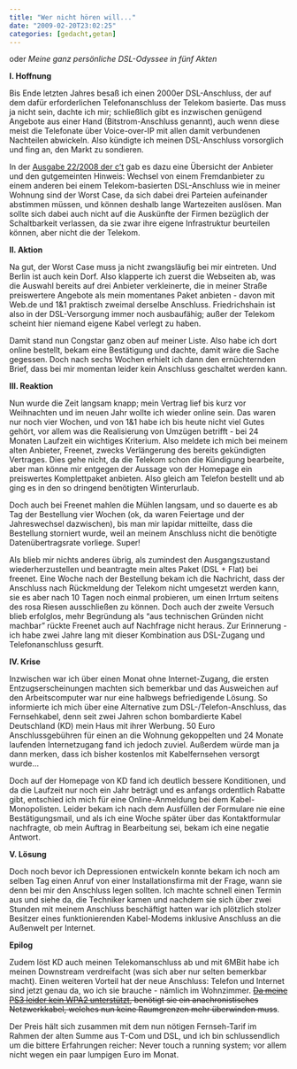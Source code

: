 ```yaml
---
title: "Wer nicht hören will..."
date: "2009-02-20T23:02:25"
categories: [gedacht,getan]
---
```


oder *Meine ganz persönliche DSL-Odyssee in fünf Akten*

**I. Hoffnung**

Bis Ende letzten Jahres besaß ich einen 2000er DSL-Anschluss, der auf dem dafür erforderlichen Telefonanschluss der Telekom basierte. Das muss ja nicht sein, dachte ich mir; schließlich gibt es inzwischen genügend Angebote aus einer Hand (Bitstrom-Anschluss genannt), auch wenn diese meist die Telefonate über Voice-over-IP mit allen damit verbundenen Nachteilen abwickeln. Also kündigte ich meinen DSL-Anschluss vorsorglich und fing an, den Markt zu sondieren.

In der [Ausgabe 22/2008 der c't](http://www.heise.de/ct/08/22/102/) gab es dazu eine Übersicht der Anbieter und den gutgemeinten Hinweis: Wechsel von einem Fremdanbieter zu einem anderen bei einem Telekom-basierten DSL-Anschluss wie in meiner Wohnung sind der Worst Case, da sich dabei drei Parteien aufeinander abstimmen müssen, und können deshalb lange Wartezeiten auslösen. Man sollte sich dabei auch nicht auf die Auskünfte der Firmen bezüglich der Schaltbarkeit verlassen, da sie zwar ihre eigene Infrastruktur beurteilen können, aber nicht die der Telekom.

**II. Aktion**

Na gut, der Worst Case muss ja nicht zwangsläufig bei mir eintreten. Und Berlin ist auch kein Dorf. Also klapperte ich zuerst die Webseiten ab, was die Auswahl bereits auf drei Anbieter verkleinerte, die in meiner Straße preiswertere Angebote als mein momentanes Paket anbieten - davon mit Web.de und 1&1 praktisch zweimal derselbe Anschluss. Friedrichshain ist also in der DSL-Versorgung immer noch ausbaufähig; außer der Telekom scheint hier niemand eigene Kabel verlegt zu haben.

Damit stand nun Congstar ganz oben auf meiner Liste. Also habe ich dort online bestellt, bekam eine Bestätigung und dachte, damit wäre die Sache gegessen. Doch nach sechs Wochen erhielt ich dann den ernüchternden Brief, dass bei mir momentan leider kein Anschluss geschaltet werden kann.

**III. Reaktion**

Nun wurde die Zeit langsam knapp; mein Vertrag lief bis kurz vor Weihnachten und im neuen Jahr wollte ich wieder online sein. Das waren nur noch vier Wochen, und von 1&1 habe ich bis heute nicht viel Gutes gehört, vor allem was die Realisierung von Umzügen betrifft - bei 24 Monaten Laufzeit ein wichtiges Kriterium. Also meldete ich mich bei meinem alten Anbieter, Freenet, zwecks Verlängerung des bereits gekündigten Vertrages. Dies gehe nicht, da die Telekom schon die Kündigung bearbeite, aber man könne mir entgegen der Aussage von der Homepage ein preiswertes Komplettpaket anbieten. Also gleich am Telefon bestellt und ab ging es in den so dringend benötigten Winterurlaub.

Doch auch bei Freenet mahlen die Mühlen langsam, und so dauerte es ab Tag der Bestellung vier Wochen (ok, da waren Feiertage und der Jahreswechsel dazwischen), bis man mir lapidar mitteilte, dass die Bestellung storniert wurde, weil an meinem Anschluss nicht die benötigte Datenübertragsrate vorliege. Super!

Als blieb mir nichts anderes übrig, als zumindest den Ausgangszustand wiederherzustellen und beantragte mein altes Paket (DSL + Flat) bei freenet. Eine Woche nach der Bestellung bekam ich die Nachricht, dass der Anschluss nach Rückmeldung der Telekom nicht umgesetzt werden kann, sie es aber nach 10 Tagen noch einmal probieren, um einen Irrtum seitens des rosa Riesen ausschließen zu können. Doch auch der zweite Versuch blieb erfolglos, mehr Begründung als "aus technischen Gründen nicht machbar" rückte Freenet auch auf Nachfrage nicht heraus. Zur Erinnerung - ich habe zwei Jahre lang mit dieser Kombination aus DSL-Zugang und Telefonanschluss gesurft.

**IV. Krise**

Inzwischen war ich über einen Monat ohne Internet-Zugang, die ersten Entzugserscheinungen machten sich bemerkbar und das Ausweichen auf den Arbeitscomputer war nur eine halbwegs befriedigende Lösung. So informierte ich mich über eine Alternative zum DSL-/Telefon-Anschluss, das Fernsehkabel, denn seit zwei Jahren schon bombardierte Kabel Deutschland (KD) mein Haus mit ihrer Werbung. 50 Euro Anschlussgebühren für einen an die Wohnung gekoppelten und 24 Monate laufenden Internetzugang fand ich jedoch zuviel. Außerdem würde man ja dann merken, dass ich bisher kostenlos mit Kabelfernsehen versorgt wurde...

Doch auf der Homepage von KD fand ich deutlich bessere Konditionen, und da die Laufzeit nur noch ein Jahr beträgt und es anfangs ordentlich Rabatte gibt, entschied ich mich für eine Online-Anmeldung bei dem Kabel-Monopolisten. Leider bekam ich nach dem Ausfüllen der Formulare nie eine Bestätigungsmail, und als ich eine Woche später über das Kontaktformular nachfragte, ob mein Auftrag in Bearbeitung sei, bekam ich eine negatie Antwort.

**V. Lösung**

Doch noch bevor ich Depressionen entwickeln konnte bekam ich noch am selben Tag einen Anruf von einer Installationsfirma mit der Frage, wann sie denn bei mir den Anschluss legen sollten. Ich machte schnell einen Termin aus und siehe da, die Techniker kamen und nachdem sie sich über zwei Stunden mit meinem Anschluss beschäftigt hatten war ich plötzlich stolzer Besitzer eines funktionierenden Kabel-Modems inklusive Anschluss an die Außenwelt per Internet.

**Epilog**

Zudem löst KD auch meinen Telekomanschluss ab und mit 6MBit habe ich meinen Downstream verdreifacht (was sich aber nur selten bemerkbar macht). Einen weiteren Vorteil hat der neue Anschluss: Telefon und Internet sind jetzt genau da, wo ich sie brauche - nämlich im Wohnzimmer. <del datetime="2009-04-19T08:17:20+00:00">[Da meine PS3 leider kein WPA2 unterstützt](/blog/2009/03/29/technik-wie-sie-sein-sollte/), benötigt sie ein anachronistisches Netzwerkkabel, welches nun keine Raumgrenzen mehr überwinden muss</del>.

Der Preis hält sich zusammen mit dem nun nötigen Fernseh-Tarif im Rahmen der alten Summe aus T-Com und DSL, und ich bin schlussendlich um die bittere Erfahrungen reicher: Never touch a running system; vor allem nicht wegen ein paar lumpigen Euro im Monat.
